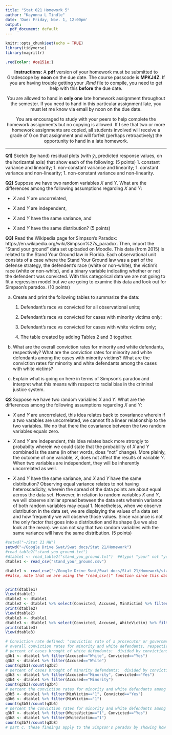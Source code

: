 ```yaml
---
title: "Stat 021 Homework 5"
author: "Kayonna L Tindle"
date: 'Due: Friday, Nov. 1, 12:00pm'
output:
  pdf_document: default
---
```



```r
knitr::opts_chunk$set(echo = TRUE)
library(tidyverse) 
library(magrittr)
```


```css
.red{color: #ce151e;}
```

<center>**Instructions:** A **pdf** version of your homework must be submitted to Gradescope by **noon** on the due date. The course passcode is **MPKJ4Z**. If you are having trouble getting your *.Rmd* file to compile, you need to get help with this  **before** the due date. 

You are allowed to hand in **only one** late homework assignment throughout the semester. If you need to hand in this particular assignment late, you must let me know via email by noon on the due date.

You are encouraged to study with your peers to help complete the homework assignments but no copying is allowed. If I see that two or more homework assignments are copied, all students involved will receive a grade of $0$ on that assignment and will forfeit (perhaps retroactively) the opportunity to hand in a late homework. </center> 

***

**Q1)** Sketch (by hand) residual plots (with $\hat{y}_i$, predicted response values, on the horizantal axis) that show each of the following: (5 points)
  1. constant variance and linearity; 
  1. non-constant variance and linearity; 
  1. constant variance and non-linearity;
  1. non-constant variance and non-linearity. 
  
  
**Q2)** Suppose we have two random variables $X$ and $Y$. What are the differences among the following assumptions regarding $X$ and $Y$: 

- $X$ and $Y$ are uncorrelated, 
  
- $X$ and $Y$ are independent, 
  
- $X$ and $Y$ have the same variance, and 
  
- $X$ and $Y$ have the same distribution? (5 points)


**Q3)** Read the Wikipedia page for Simpson's Paradox: https://en.wikipedia.org/wiki/Simpson%27s_paradox. Then, import the "Stand your ground" data set uploaded on Moodle. This data (from 2015) is related to the Stand Your Ground law in Florida. Each observational unit consists of a case where the Stand Your Ground law was a part of the defense strategy, the defendent's race (white or non-white), the victim's race (white or non-white), and a binary variable indicating whether or not the defendent was convicted. With this categorical data we are not going to fit a regression model but we are going to examine this data and look out for Simpson's paradox. (10 points)

a) Create and print the following tables to summarize the data: 

    1. Defendant's race vs convicted for all observational units; 
    
    1. Defendant's race vs convicted for cases with minority victims only; 

    1. Defendant's race vs convicted for cases with white victims only; 

    1. The table created by adding Tables 2 and 3 together.
  
b) What are the overall conviction rates for minority and white defendants, respectively? What are the conviction rates for minority and white defendants among the cases with minority victims? What are the conviction rates for minority and white defendants among the cases with white victims? 

c) Explain what is going on here in terms of Simpson's paradox and interpret what this means with respect to racial bias in the criminal justice system. 

**Q2**
Suppose we have two random variables $X$ and $Y$. What are the differences among the following assumptions regarding $X$ and $Y$: 

- $X$ and $Y$ are uncorrelated, this idea relates back to covariance wherein if a two varables are uncorrelated, we cannot fit a linear relationship to the two variables. We no that there the covariance between the two random variables equals zero. 
  
- $X$ and $Y$ are independent, this idea relates back more strongly to probabilty wherein we could state that the probability of $X$ and $Y$ combined is the same (in other words, does "not" change). More plainly, the outcome of one variable, $X$, does not affect the results of variable $Y$. When two variables are independent, they will be inherently uncorrelated as well.
  
- $X$ and $Y$ have the same variance, and $X$ and $Y$ have the same distribution?
Observing equal variance relates to not having heteroscadicity, wherein the spread of the data points are about equal across the data set. However, in relation to random variables $X$ and $Y$, we will observe similar spread between the data sets wherein variance of both random variables may equal 1. Nonetheless, when we observe distribution in the data set, we are displaying the values of a data set and how frequently we will observe those values. Since variance is not the only factor that goes into a distribution and its shape (i.e we also look at the mean). we can not say that two random variables with the same variance will have the same distribution. (5 points)


```r
#setwd("~/Stat 21 HW")
setwd("~/Google Drive Swat/Swat docs/Stat 21/Homework")
#read_table2("stand_you_ground.txt")
#dtable1 <- read_table2("stand_you_ground.txt")  ##typo! "your" not "you"
dtable1 <- read_csv("stand_your_ground.csv")

dtable1 <- read_csv("~/Google Drive Swat/Swat docs/Stat 21/Homework/stand_your_ground.csv")  ##sometimes R won't let me set the working directory and then read in the file so it may help to specify the entire file path here 
##also, note that we are using the "read_csv()" function since this data is a .csv file


print(dtable1)
View(dtable1)
dtable2 <- dtable1
dtable2 <- dtable1 %>% select(Convicted, Accused, MinVictim) %>% filter(MinVictim==1)
print(dtable2)
View(dtable2)
dtable3 <- dtable1
dtable3 <- dtable1 %>% select(Convicted, Accused, WhiteVictim) %>% filter(WhiteVictim==1)
print(dtable3)
View(dtable3)

# Conviction rate defined: "conviction rate of a prosecutor or government is the number of convictions divided by the number of criminal cases brought." -Wikipedia
# overall conviction rates for minority and white defendants, respectively
# percent of cases brought of white defendants:  divided by convictions is 34 percent
q3b1 <- dtable1 %>% filter(Accused=="White", Convicted=="Yes")
q3b2 <- dtable1 %>% filter(Accused=="White")
count(q3b1)/count(q3b2)
# percent of cases brought of minority defendants:  divided by convictions is 33 percent 
q3b3 <- dtable1 %>% filter(Accused=="Minority", Convicted=="Yes")
q3b4 <- dtable1 %>% filter(Accused=="Minority")
count(q3b3)/count(q3b4)
# percent the conviction rates for minority and white defendants among the cases with minority victims is 27 percent
q3b5 <- dtable1 %>% filter(MinVictim=="1", Convicted=="Yes")
q3b6 <- dtable1 %>% filter(MinVictim=="1")
count(q3b5)/count(q3b6)
# percent the conviction rates for minority and white defendants among the cases with white victims is 38 percent
q3b7 <- dtable1 %>% filter(WhiteVictim=="1", Convicted=="Yes")
q3b8 <- dtable1 %>% filter(WhiteVictim=="1")
count(q3b7)/count(q3b8)
# part c. these findings apply to the Simpson's paradox by showing how if we were to observe the data set of conviction rates when our data is organized in a way that has our data group of victims "WhiteVictim" and "MinVictim" combined, we would see a generalized trend that does not reflect the noteable difference (of apprximately 10 percent) in how conviction rates for cases where the stand your ground law is applied when the victim in the case is white compared to when the victim in the case is minority. If we actually evaluate the data by distinguishing or grouping the victims variable by white or minority, we will see cause to consider bias in how cases are handled on this law when the victim is white and not minority (when minority victim, the case is less likely to result in a conviction). 
```